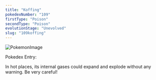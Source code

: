 ```yaml
---
title: "Koffing"
pokedexNumber: "109"
firstType: "Poison"
secondType: "Poison"
evolutionStage: "Unevolved"
slug: "109koffing"
---
```


![PokemonImage](https://archives.bulbagarden.net/media/upload/thumb/1/16/0109Koffing.png/140px-0109Koffing.png)

Pokedex Entry:

In hot places, its internal gases could expand and explode without any warning. Be very careful!
